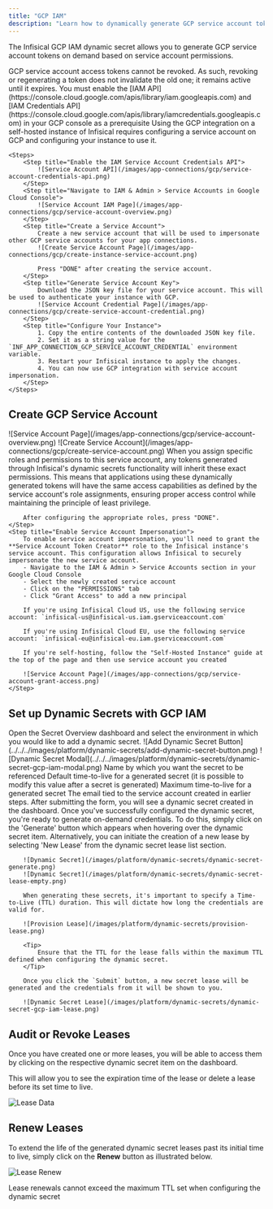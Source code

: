 ```yaml
---
title: "GCP IAM"
description: "Learn how to dynamically generate GCP service account tokens."
---
```


The Infisical GCP IAM dynamic secret allows you to generate GCP service account tokens on demand based on service account permissions.

<Warning>
    GCP service account access tokens cannot be revoked. As such, revoking or regenerating a token does not invalidate the old one; it remains active until it expires.
</Warning>

<Note>
    You must enable the [IAM API](https://console.cloud.google.com/apis/library/iam.googleapis.com) and [IAM Credentials API](https://console.cloud.google.com/apis/library/iamcredentials.googleapis.com) in your GCP console as a prerequisite
</Note>

<Accordion title="Self-Hosted Instance">
    Using the GCP integration on a self-hosted instance of Infisical requires configuring a service account on GCP and
    configuring your instance to use it.

    <Steps>
        <Step title="Enable the IAM Service Account Credentials API">
            ![Service Account API](/images/app-connections/gcp/service-account-credentials-api.png)
        </Step>
        <Step title="Navigate to IAM & Admin > Service Accounts in Google Cloud Console">
            ![Service Account IAM Page](/images/app-connections/gcp/service-account-overview.png)
        </Step>
        <Step title="Create a Service Account">
            Create a new service account that will be used to impersonate other GCP service accounts for your app connections.
            ![Create Service Account Page](/images/app-connections/gcp/create-instance-service-account.png)

            Press "DONE" after creating the service account.
        </Step>
        <Step title="Generate Service Account Key">
            Download the JSON key file for your service account. This will be used to authenticate your instance with GCP.
            ![Service Account Credential Page](/images/app-connections/gcp/create-service-account-credential.png)
        </Step>
        <Step title="Configure Your Instance">
            1. Copy the entire contents of the downloaded JSON key file.
            2. Set it as a string value for the `INF_APP_CONNECTION_GCP_SERVICE_ACCOUNT_CREDENTIAL` environment variable.
            3. Restart your Infisical instance to apply the changes.
            4. You can now use GCP integration with service account impersonation.
        </Step>
    </Steps>
</Accordion>

## Create GCP Service Account

<Steps>
    <Step title="Navigate to IAM & Admin > Service Accounts">
        ![Service Account Page](/images/app-connections/gcp/service-account-overview.png)
    </Step>
    <Step title="Create Service Account">
        ![Create Service Account](/images/app-connections/gcp/create-service-account.png)
    </Step>
    <Step title="Configure Service Account Permissions">
        When you assign specific roles and permissions to this service account, any tokens generated through Infisical's dynamic secrets functionality will inherit these exact permissions. This means that applications using these dynamically generated tokens will have the same access capabilities as defined by the service account's role assignments, ensuring proper access control while maintaining the principle of least privilege.

        After configuring the appropriate roles, press "DONE".
    </Step>
    <Step title="Enable Service Account Impersonation">
        To enable service account impersonation, you'll need to grant the **Service Account Token Creator** role to the Infisical instance's service account. This configuration allows Infisical to securely impersonate the new service account.
        - Navigate to the IAM & Admin > Service Accounts section in your Google Cloud Console
        - Select the newly created service account
        - Click on the "PERMISSIONS" tab
        - Click "Grant Access" to add a new principal

        If you're using Infisical Cloud US, use the following service account: `infisical-us@infisical-us.iam.gserviceaccount.com`

        If you're using Infisical Cloud EU, use the following service account: `infisical-eu@infisical-eu.iam.gserviceaccount.com`

        If you're self-hosting, follow the "Self-Hosted Instance" guide at the top of the page and then use service account you created

        ![Service Account Page](/images/app-connections/gcp/service-account-grant-access.png)
    </Step>
</Steps>

## Set up Dynamic Secrets with GCP IAM

<Steps>
  <Step title="Open Secret Overview Dashboard">
	Open the Secret Overview dashboard and select the environment in which you would like to add a dynamic secret.
  </Step>
  <Step title="Click on the 'Add Dynamic Secret' button">
	![Add Dynamic Secret Button](../../../images/platform/dynamic-secrets/add-dynamic-secret-button.png)
  </Step>
  <Step title="Select 'GCP IAM'">
	![Dynamic Secret Modal](../../../images/platform/dynamic-secrets/dynamic-secret-gcp-iam-modal.png)
  </Step>
  <Step title="Provide the inputs for dynamic secret parameters">
    	<ParamField path="Secret Name" type="string" required>
    		Name by which you want the secret to be referenced
    	</ParamField>
    	<ParamField path="Default TTL" type="string" required>
    		Default time-to-live for a generated secret (it is possible to modify this value after a secret is generated)
    	</ParamField>
    	<ParamField path="Max TTL" type="string" required>
    		Maximum time-to-live for a generated secret
    	</ParamField>
    	<ParamField path="Service Account Email" type="string" required>
       		The email tied to the service account created in earlier steps.
    	</ParamField>
  </Step>
  <Step title="Click `Submit`">
      After submitting the form, you will see a dynamic secret created in the dashboard.
  </Step>

  <Step title="Generate dynamic secrets">
    	Once you've successfully configured the dynamic secret, you're ready to generate on-demand credentials.
    	To do this, simply click on the 'Generate' button which appears when hovering over the dynamic secret item.
    	Alternatively, you can initiate the creation of a new lease by selecting 'New Lease' from the dynamic secret lease list section.

    	![Dynamic Secret](/images/platform/dynamic-secrets/dynamic-secret-generate.png)
    	![Dynamic Secret](/images/platform/dynamic-secrets/dynamic-secret-lease-empty.png)

    	When generating these secrets, it's important to specify a Time-to-Live (TTL) duration. This will dictate how long the credentials are valid for.

    	![Provision Lease](/images/platform/dynamic-secrets/provision-lease.png)

    	<Tip>
    		Ensure that the TTL for the lease falls within the maximum TTL defined when configuring the dynamic secret.
    	</Tip>

    	Once you click the `Submit` button, a new secret lease will be generated and the credentials from it will be shown to you.

    	![Dynamic Secret Lease](/images/platform/dynamic-secrets/dynamic-secret-gcp-iam-lease.png)
  </Step>
</Steps>

## Audit or Revoke Leases

Once you have created one or more leases, you will be able to access them by clicking on the respective dynamic secret item on the dashboard.

This will allow you to see the expiration time of the lease or delete a lease before its set time to live.

![Lease Data](/images/platform/dynamic-secrets/lease-data.png)

## Renew Leases

To extend the life of the generated dynamic secret leases past its initial time to live, simply click on the **Renew** button as illustrated below.

![Lease Renew](/images/platform/dynamic-secrets/dynamic-secret-lease-renew.png)

<Warning>
	Lease renewals cannot exceed the maximum TTL set when configuring the dynamic secret
</Warning>
